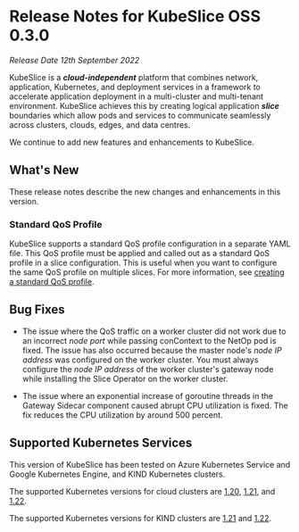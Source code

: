 # Release Notes for KubeSlice OSS 0.3.0
*Release Date 12th September 2022*

KubeSlice is a ***cloud-independent*** platform that combines network, application, Kubernetes, and deployment services in a framework to accelerate application deployment in a multi-cluster and multi-tenant environment. KubeSlice achieves this by creating logical application ***slice*** boundaries which allow pods and services to communicate seamlessly across clusters, clouds, edges, and data centres. 

We continue to add new features and enhancements to KubeSlice. 

## What's New

These release notes describe the new changes and enhancements in this version.

### Standard QoS Profile
KubeSlice supports a standard QoS profile configuration in a separate YAML file. 
This QoS profile must be applied and called out as a standard QoS profile in 
a slice configuration. This is useful when you want to configure the same 
QoS profile on multiple slices. For more information, see 
[creating a standard QoS profile](/versioned_docs/version-0.5.0/getting-started-with-cloud-clusters/installing-kubeslice/creating-a-slice.mdx#create-a-standard-qos-profile). 

## Bug Fixes
* The issue where the QoS traffic on a worker cluster did not work due to 
  an incorrect *node port* while passing conContext to the NetOp pod is fixed. The 
  issue has also occurred because the master node's *node IP address* was configured on 
  the worker cluster. You must always configure the *node IP address* of the worker cluster's gateway node 
  while installing the Slice Operator on the worker cluster.

* The issue where an exponential increase of goroutine threads in the Gateway Sidecar 
  component caused abrupt CPU utilization is fixed. The fix reduces the CPU utilization 
  by around 500 percent. 

## Supported Kubernetes Services 
This version of KubeSlice has been tested on Azure Kubernetes Service and 
Google Kubernetes Engine, and KIND Kubernetes clusters.  

The supported Kubernetes versions for cloud clusters are 
[1.20](https://v1-20.docs.kubernetes.io/), [1.21](https://v1-21.docs.kubernetes.io/),
and [1.22](https://v1-22.docs.kubernetes.io/). 

The supported Kubernetes versions for KIND clusters are 
[1.21](https://v1-21.docs.kubernetes.io/) and [1.22](https://v1-22.docs.kubernetes.io/).